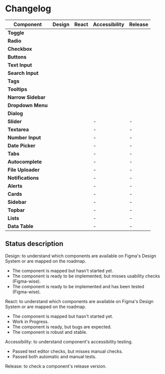 
<Meta title="Getting started/Changelog" />

<div class="docs-title">
  <div>
    <h1 class="docs-title__text">Changelog</h1>
  </div>
</div>

<div class="docs-content">

| Component          | Design                                                | React                                                  | Accessibility                                                | Release                                          |
| ------------------ | ----------------------------------------------------- | ------------------------------------------------------ | ------------------------------------------------------ | ------------------------------------------------------ |
| **Toggle**         | <SimpleTag text="Experimental" color="purple" />      | <SimpleTag text="Experimental" color="purple" />       | <SimpleTag text="Experimental" color="purple" />         | <SimpleTag text="0.1.0-alpha" color="cyan" />          |
| **Radio**          | <SimpleTag text="Experimental" color="purple" />      | <SimpleTag text="Experimental" color="purple" />       | <SimpleTag text="Experimental" color="purple" />         | <SimpleTag text="0.1.0-alpha" color="cyan" />          |
| **Checkbox**       | <SimpleTag text="Experimental" color="purple" />      | <SimpleTag text="Experimental" color="purple" />       | <SimpleTag text="Experimental" color="purple" />         | <SimpleTag text="0.1.0-alpha" color="cyan" />          |
| **Buttons**        | <SimpleTag text="Experimental" color="purple" />      | <SimpleTag text="Experimental" color="purple" />       | <SimpleTag text="Experimental" color="purple" />         | <SimpleTag text="0.1.0-alpha" color="cyan" />          |
| **Text Input**     | <SimpleTag text="Experimental" color="purple" />      | <SimpleTag text="Experimental" color="purple" />       | <SimpleTag text="Experimental" color="purple" />         | <SimpleTag text="0.1.0-alpha" color="cyan" />          |
| **Search Input**   | <SimpleTag text="Experimental" color="purple" />      | <SimpleTag text="Experimental" color="purple" />       | <SimpleTag text="Experimental" color="purple" />         | <SimpleTag text="0.1.0-alpha" color="cyan" />          |
| **Tags**           | <SimpleTag text="Experimental" color="purple" />      | <SimpleTag text="Experimental" color="purple" />       | <SimpleTag text="Experimental" color="purple" />         | <SimpleTag text="0.1.0-alpha" color="cyan" />          |
| **Tooltips**       | <SimpleTag text="Experimental" color="purple" />      | <SimpleTag text="Experimental" color="purple" />       | <SimpleTag text="Experimental" color="purple" />         | <SimpleTag text="0.1.0-alpha" color="cyan" />          |
| **Narrow Sidebar** | <SimpleTag text="Experimental" color="purple" />      | <SimpleTag text="WIP" color="yellow" />                | <SimpleTag text="Experimental" color="purple" />         | <SimpleTag text="0.1.0-alpha" color="cyan" />          |
| **Dropdown Menu**  | <SimpleTag text="Experimental" color="purple" />      | <SimpleTag text="WIP" color="yellow" />                | <SimpleTag text="Experimental" color="purple" />         | <SimpleTag text="0.1.0-alpha" color="cyan" />          |
| **Dialog**         | <SimpleTag text="Experimental" color="purple" />      | <SimpleTag text="WIP" color="yellow" />                | <SimpleTag text="Experimental" color="purple" />         | <SimpleTag text="0.1.0-alpha" color="cyan" />          |
| **Slider**         | <SimpleTag text="Experimental" color="purple" />      | <SimpleTag text="Not started" />                       | -                                                      | -                                                      |
| **Textarea**       | <SimpleTag text="Experimental" color="purple" />      | <SimpleTag text="Not started" />                       | -                                                      | -                                                      |
| **Number Input**   | <SimpleTag text="Experimental" color="purple" />      | <SimpleTag text="Not started" />                       | -                                                      | -                                                      |
| **Date Picker**    | <SimpleTag text="Experimental" color="purple" />      | <SimpleTag text="Not started" />                       | -                                                      | -                                                      |
| **Tabs**           | <SimpleTag text="Experimental" color="purple" />      | <SimpleTag text="Not started" />                       | -                                                      | -                                                      |
| **Autocomplete**   | <SimpleTag text="Experimental" color="purple" />      | <SimpleTag text="Not started" />                       | -                                                      | -                                                      |
| **File Uploader**  | <SimpleTag text="Experimental" color="purple" />      | <SimpleTag text="Not started" />                       | -                                                      | -                                                      |
| **Notifications**  | <SimpleTag text="Experimental" color="purple" />      | <SimpleTag text="Not started" />                       | -                                                      | -                                                      |
| **Alerts**         | <SimpleTag text="Experimental" color="purple" />      | <SimpleTag text="Not started" />                       | -                                                      | -                                                      |
| **Cards**          | <SimpleTag text="Experimental" color="purple" />      | <SimpleTag text="Not started" />                       | -                                                      | -                                                      |
| **Sidebar**        | <SimpleTag text="Experimental" color="purple" />      | <SimpleTag text="Not started" />                       | -                                                      | -                                                      |
| **Topbar**         | <SimpleTag text="Experimental" color="purple" />      | <SimpleTag text="Not started" />                       | -                                                      | -                                                      |
| **Lists**          | <SimpleTag text="Experimental" color="purple" />      | <SimpleTag text="Not started" />                       | -                                                      | -                                                      |
| **Data Table**     | <SimpleTag text="Experimental" color="purple" />      | <SimpleTag text="Not started" />                       | -                                                      | -                                                      |

## Status description
Design: to understand which components are available on Figma's Design System or are mapped on the roadmap.
* <SimpleTag text="Not started" color="mineral" /> The component is mapped but hasn't started yet.
* <SimpleTag text="Experimental" color="purple" /> The component is ready to be implemented, but misses usability checks (Figma-wise).
* <SimpleTag text="Stable" color="teal" /> The component is ready to be implemented and has been tested (Figma-wise).

React: to understand which components are available on Figma's Design System or are mapped on the roadmap.
* <SimpleTag text="Not started" color="mineral" /> The component is mapped but hasn't started yet.
* <SimpleTag text="WIP" color="yellow" /> Work in Progress.
* <SimpleTag text="Experimental" color="purple" /> The component is ready, but bugs are expected.
* <SimpleTag text="Stable" color="teal" /> The component is robust and stable.

Accessibility: to understand component's accessibility testing.
* <SimpleTag text="Experimental" color="purple" /> Passed text editor checks, but misses manual checks.
* <SimpleTag text="Stable" color="purple" /> Passed both automatic and manual tests.

Release: to check a component's release version.

</div>
